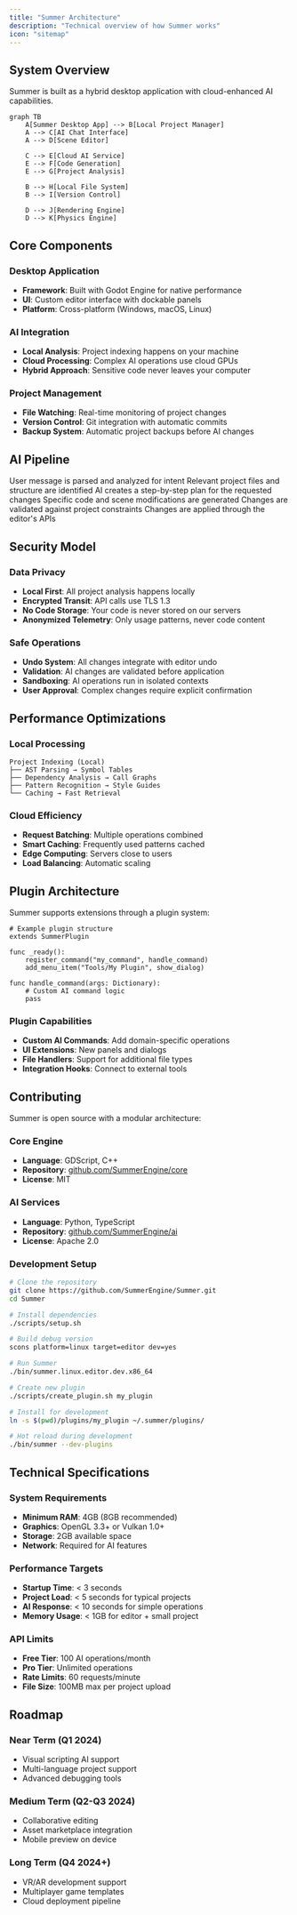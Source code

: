 ```yaml
---
title: "Summer Architecture"
description: "Technical overview of how Summer works"
icon: "sitemap"
---
```


## System Overview

Summer is built as a hybrid desktop application with cloud-enhanced AI capabilities.

```mermaid
graph TB
    A[Summer Desktop App] --> B[Local Project Manager]
    A --> C[AI Chat Interface]
    A --> D[Scene Editor]
    
    C --> E[Cloud AI Service]
    E --> F[Code Generation]
    E --> G[Project Analysis]
    
    B --> H[Local File System]
    B --> I[Version Control]
    
    D --> J[Rendering Engine]
    D --> K[Physics Engine]
```

## Core Components

### Desktop Application
- **Framework**: Built with Godot Engine for native performance
- **UI**: Custom editor interface with dockable panels
- **Platform**: Cross-platform (Windows, macOS, Linux)

### AI Integration
- **Local Analysis**: Project indexing happens on your machine
- **Cloud Processing**: Complex AI operations use cloud GPUs
- **Hybrid Approach**: Sensitive code never leaves your computer

### Project Management
- **File Watching**: Real-time monitoring of project changes
- **Version Control**: Git integration with automatic commits
- **Backup System**: Automatic project backups before AI changes

## AI Pipeline

<Steps>
  <Step title="Input Processing">
    User message is parsed and analyzed for intent
  </Step>
  <Step title="Context Gathering">
    Relevant project files and structure are identified
  </Step>
  <Step title="Plan Generation">
    AI creates a step-by-step plan for the requested changes
  </Step>
  <Step title="Code Generation">
    Specific code and scene modifications are generated
  </Step>
  <Step title="Validation">
    Changes are validated against project constraints
  </Step>
  <Step title="Application">
    Changes are applied through the editor's APIs
  </Step>
</Steps>

## Security Model

### Data Privacy
- **Local First**: All project analysis happens locally
- **Encrypted Transit**: API calls use TLS 1.3
- **No Code Storage**: Your code is never stored on our servers
- **Anonymized Telemetry**: Only usage patterns, never code content

### Safe Operations
- **Undo System**: All changes integrate with editor undo
- **Validation**: AI changes are validated before application
- **Sandboxing**: AI operations run in isolated contexts
- **User Approval**: Complex changes require explicit confirmation

## Performance Optimizations

### Local Processing
```
Project Indexing (Local)
├── AST Parsing → Symbol Tables
├── Dependency Analysis → Call Graphs  
├── Pattern Recognition → Style Guides
└── Caching → Fast Retrieval
```

### Cloud Efficiency
- **Request Batching**: Multiple operations combined
- **Smart Caching**: Frequently used patterns cached
- **Edge Computing**: Servers close to users
- **Load Balancing**: Automatic scaling

## Plugin Architecture

Summer supports extensions through a plugin system:

```gdscript
# Example plugin structure
extends SummerPlugin

func _ready():
    register_command("my_command", handle_command)
    add_menu_item("Tools/My Plugin", show_dialog)

func handle_command(args: Dictionary):
    # Custom AI command logic
    pass
```

### Plugin Capabilities
- **Custom AI Commands**: Add domain-specific operations
- **UI Extensions**: New panels and dialogs
- **File Handlers**: Support for additional file types
- **Integration Hooks**: Connect to external tools

## Contributing

Summer is open source with a modular architecture:

### Core Engine
- **Language**: GDScript, C++
- **Repository**: [github.com/SummerEngine/core](https://github.com/SummerEngine/core)
- **License**: MIT

### AI Services
- **Language**: Python, TypeScript
- **Repository**: [github.com/SummerEngine/ai](https://github.com/SummerEngine/ai)
- **License**: Apache 2.0

### Development Setup

<CodeGroup>

```bash Clone & Build
# Clone the repository
git clone https://github.com/SummerEngine/Summer.git
cd Summer

# Install dependencies
./scripts/setup.sh

# Build debug version
scons platform=linux target=editor dev=yes

# Run Summer
./bin/summer.linux.editor.dev.x86_64
```

```bash Plugin Development
# Create new plugin
./scripts/create_plugin.sh my_plugin

# Install for development
ln -s $(pwd)/plugins/my_plugin ~/.summer/plugins/

# Hot reload during development
./bin/summer --dev-plugins
```

</CodeGroup>

## Technical Specifications

### System Requirements
- **Minimum RAM**: 4GB (8GB recommended)
- **Graphics**: OpenGL 3.3+ or Vulkan 1.0+
- **Storage**: 2GB available space
- **Network**: Required for AI features

### Performance Targets
- **Startup Time**: < 3 seconds
- **Project Load**: < 5 seconds for typical projects
- **AI Response**: < 10 seconds for simple operations
- **Memory Usage**: < 1GB for editor + small project

### API Limits
- **Free Tier**: 100 AI operations/month
- **Pro Tier**: Unlimited operations
- **Rate Limits**: 60 requests/minute
- **File Size**: 100MB max per project upload

## Roadmap

### Near Term (Q1 2024)
- Visual scripting AI support
- Multi-language project support
- Advanced debugging tools

### Medium Term (Q2-Q3 2024)
- Collaborative editing
- Asset marketplace integration
- Mobile preview on device

### Long Term (Q4 2024+)
- VR/AR development support
- Multiplayer game templates
- Cloud deployment pipeline
